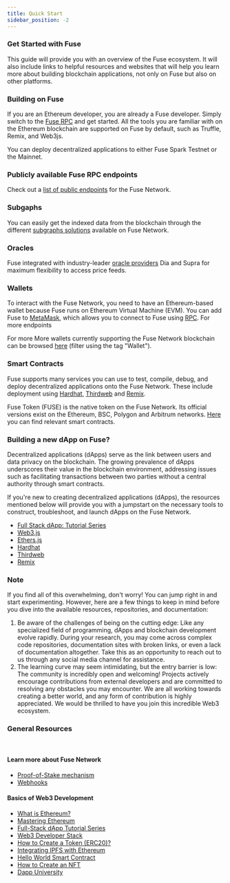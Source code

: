 ```yaml
---
title: Quick Start
sidebar_position: -2
---
```


### Get Started with Fuse

This guide will provide you with an overview of the Fuse ecosystem. It will also include links to helpful resources and websites that will help you learn more about building blockchain applications, not only on Fuse but also on other platforms.

### Building on Fuse

If you are an Ethereum developer, you are already a Fuse developer. Simply switch to the [Fuse RPC](https://docs.fuse.io/docs/basics/getting-started-with-fuse/network-details) and get started. All the tools you are familiar with on the Ethereum blockchain are supported on Fuse by default, such as Truffle, Remix, and Web3js.

You can deploy decentralized applications to either Fuse Spark Testnet or the Mainnet.

### Publicly available Fuse RPC endpoints

Check out a [list of public endpoints](https://docs.fuse.io/docs/basics/getting-started-with-fuse/rpc#fuse-labs) for the Fuse Network.

### Subgaphs

You can easily get the indexed data from the blockchain through the different [subgraphs solutions](https://docs.fuse.io/docs/developers/subgraphs/) available on Fuse Network.




### Oracles

Fuse integrated with industry-leader [oracle providers](https://docs.fuse.io/docs/developers/oracles) Dia and Supra for maximum flexibility to access price feeds.

### Wallets

To interact with the Fuse Network, you need to have an Ethereum-based wallet because Fuse runs on Ethereum Virtual Machine (EVM). You can add Fuse to [MetaMask](https://docs.fuse.io/docs/basics/getting-started-with-fuse/wallets/add-fuse-to-metamask-and-other-wallets), which allows you to connect to Fuse using [RPC](https://docs.fuse.io/docs/basics/getting-started-with-fuse/wallets/add-fuse-to-metamask-and-other-wallets). For more endpoints 

For more 
More wallets currently supporting the Fuse Network blockchain can be browsed [here](https://fuse.io/ecosystem) (filter using the tag "Wallet").




### Smart Contracts

Fuse supports many services you can use to test, compile, debug, and deploy decentralized applications onto the Fuse Network. These include deployment using [Hardhat](https://docs.fuse.io/docs/developers/deploying-smart-contracts/using-hardhat), [Thirdweb](https://docs.fuse.io/docs/developers/deploying-smart-contracts/using-thirdweb) and [Remix](https://docs.fuse.io/docs/developers/deploying-smart-contracts/using-remix-and-metamask).

Fuse Token (FUSE) is the native token on the Fuse Network. Its official versions exist on the Ethereum, BSC, Polygon and Arbitrum networks. [Here](https://docs.fuse.io/docs/developers/important-smart-contracts/fuse-token-on-other-chains) you can find relevant smart contracts.




### Building a new dApp on Fuse?

Decentralized applications (dApps) serve as the link between users and data privacy on the blockchain. The growing prevalence of dApps underscores their value in the blockchain environment, addressing issues such as facilitating transactions between two parties without a central authority through smart contracts. 

If you're new to creating decentralized applications (dApps), the resources mentioned below will provide you with a jumpstart on the necessary tools to construct, troubleshoot, and launch dApps on the Fuse Network.

* [Full Stack dApp: Tutorial Series](https://kauri.io/#collections/Full%20Stack%20dApp%20Tutorial%20Series/full-stack-dapp-tutorial-series-intro/)
* [Web3.js](https://www.dappuniversity.com/articles/web3-js-intro)
* [Ethers.js](https://docs.ethers.org/v5/)
* [Hardhat](https://docs.fuse.io/docs/developers/deploying-smart-contracts/using-hardhat)
* [Thirdweb](https://docs.fuse.io/docs/developers/deploying-smart-contracts/using-thirdweb)
* [Remix](https://docs.fuse.io/docs/developers/deploying-smart-contracts/using-remix-and-metamask)

### Note

If you find all of this overwhelming, don't worry! You can jump right in and start experimenting. However, here are a few things to keep in mind before you dive into the available resources, repositories, and documentation:

1. Be aware of the challenges of being on the cutting edge: Like any specialized field of programming, dApps and blockchain development evolve rapidly. During your research, you may come across complex code repositories, documentation sites with broken links, or even a lack of documentation altogether. Take this as an opportunity to reach out to us through any social media channel for assistance.
2. The learning curve may seem intimidating, but the entry barrier is low: The community is incredibly open and welcoming! Projects actively encourage contributions from external developers and are committed to resolving any obstacles you may encounter. We are all working towards creating a better world, and any form of contribution is highly appreciated. We would be thrilled to have you join this incredible Web3 ecosystem.


### General Resources

 

#### Learn more about Fuse Network

* [Proof-of-Stake mechanism](https://news.fuse.io/what-is-proof-of-stake/)
* [Webhooks](https://docs.fuse.io/docs/notification-api/webhooks)


#### Basics of Web3 Development

* [What is Ethereum?](https://blockgeeks.com/guides/ethereum/)
* [Mastering Ethereum](https://github.com/ethereumbook/ethereumbook)
* [Full-Stack dApp Tutorial Series](https://kauri.io/#collections/Full%20Stack%20dApp%20Tutorial%20Series/full-stack-dapp-tutorial-series-intro/)
* [Web3 Developer Stack](https://www.quicknode.com/guides/web3-sdks/the-web3-developer-stack)
* [How to Create a Token (ERC20)?](https://www.quicknode.com/guides/ethereum-development/smart-contracts/how-to-create-and-deploy-an-erc20-token)
* [Integrating IPFS with Ethereum](https://www.quicknode.com/guides/ethereum-development/dapps/how-to-integrate-ipfs-with-ethereum)
* [Hello World Smart Contract](https://docs.alchemy.com/docs/hello-world-smart-contract)
* [How to Create an NFT](https://docs.alchemy.com/docs/how-to-create-an-nft)
* [Dapp University](https://www.youtube.com/channel/UCY0xL8V6NzzFcwzHCgB8orQ)
